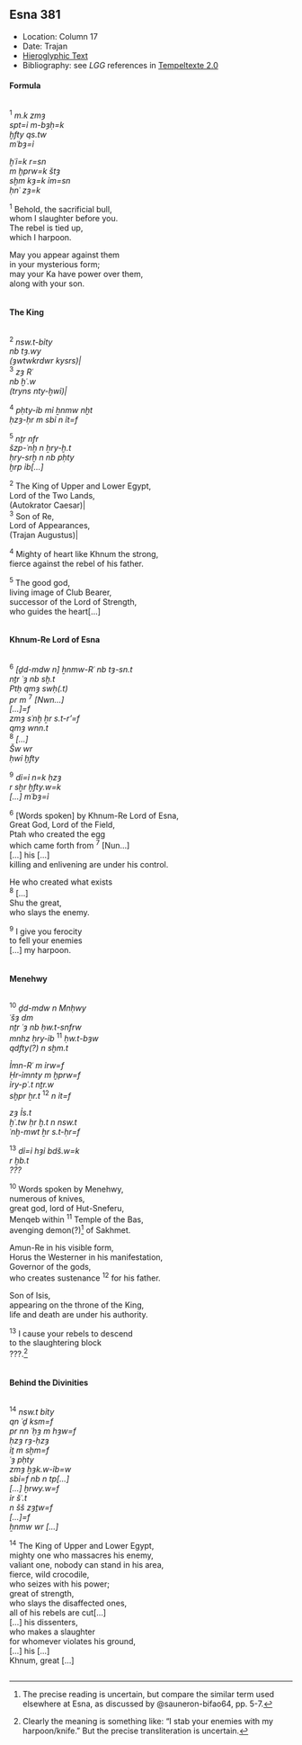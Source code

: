 ## Esna 381 {-}  
  
<style>  
  
  .col2 {  
    columns: 2 320px;         /* number of columns and width in pixels*/  
    -webkit-columns: 2 320px; /* chrome, safari */  
    -moz-columns: 2 320px;    /* firefox */  
    -webkit-column-break-inside: avoid;  
    -page-break-inside: avoid;  
    -break-inside: avoid;  
  }  
  
</style>  

- Location: Column 17
- Date: Trajan
- [Hieroglyphic Text](https://www.ifao.egnet.net/uploads/publications/enligne/Temples-Esna003.pdf#page=401){target="_blank"}
- Bibliography: see *LGG* references in [Tempeltexte 2.0](http://www.tempeltexte.uni-tuebingen.de/portal/#/text-detail/1315){target="_blank"}


#### Formula {-}

<div class="col2">  

^1^ *m.k zmȝ *  
*spt=ỉ m-bȝḥ=k*  
*ḫfty qs.tw *  
*mʿbȝ=ỉ*  
   
*ḫʿỉ=k r=sn *  
*m ḫprw=k štȝ*  
*sḫm kȝ=k ỉm=sn*  
*ḥnʿ zȝ=k *  
  
^1^ Behold, the sacrificial bull,  
whom I slaughter before you.  
The rebel is tied up,  
which I harpoon.  
  
May you appear against them  
in your mysterious form;  
may your Ka have power over them,   
along with your son.  

</div>

#### The King {-}
<div class="col2">

^2^ *nsw.t-bỉty*  
*nb tȝ.wy*  
*(ȝwtwkrdwr kysrs)|*  
^3^ *zȝ Rʿ*  
*nb ḫʿ.w*  
*(tryns nty-ḫwỉ)|*  
   
^4^ *pḥty-ỉb mỉ ẖnmw nḫt*  
*ḥzȝ-ḥr m sbỉ n ỉt=f*  
   
^5^ *nṯr nfr*  
*šzp-ʿnḫ n ẖry-ḫ.t*  
*ḥry-srḫ n nb pḥty*  
*ḫrp ỉb[...]*  
  
^2^ The King of Upper and Lower Egypt,  
Lord of the Two Lands,  
(Autokrator Caesar)|  
^3^ Son of Re,  
Lord of Appearances,  
(Trajan Augustus)|  
  
^4^ Mighty of heart like Khnum the strong,  
fierce against the rebel of his father.  
  
^5^ The good god,  
living image of Club Bearer,  
successor of the Lord of Strength,  
who guides the heart[...]

</div>

#### Khnum-Re Lord of Esna {-}
<div class="col2">

^6^ *[ḏd-mdw n] ẖnmw-Rʿ nb tȝ-sn.t*  
*nṯr ʿȝ nb sḫ.t*  
*Ptḥ qmȝ swḥ(.t)*  
*pr m* ^7^ *[Nwn...]*  
*[...]=f*  
*zmȝ sʿnḫ ẖr s.t-r'=f*  
*qmȝ wnn.t*  
^8^ *[...] *  
*Šw wr*  
*ḥwỉ ḫfty *  
   
^9^ *dỉ=ỉ n=k ḥzȝ*  
*r sḫr ḫfty.w=k*  
*[...] mʿbȝ=ỉ*  
   
^6^ [Words spoken] by Khnum-Re Lord of Esna,    
Great God, Lord of the Field,    
Ptah who created the egg   
which came forth from ^7^ [Nun...]  
[...] his [...]  
killing and enlivening are under his control.  
  
He who created what exists  
^8^ [...]  
Shu the great,  
who slays the enemy.  
  
^9^ I give you ferocity    
to fell your enemies  
[...] my harpoon.

</div>

#### Menehwy {-}
<div class="col2">

^10^ *ḏd-mdw n Mnḥwy*  
*ʿšȝ dm*  
*nṯr ʿȝ nb ḥw.t-snfrw*  
*mnhz ḥry-ỉb* ^11^ *ḥw.t-bȝw*  
*qdfty(?) n sḫm.t*  
   
*Ỉmn-Rʿ m ỉrw=f*  
*Ḥr-ỉmnty m ḫprw=f*  
*ỉry-pʿ.t nṯr.w*  
*sḫpr ẖr.t* ^12^ *n ỉt=f*  
   
*zȝ Ỉs.t*  
*ḫʿ.tw ḥr ḫ.t n nsw.t*  
*ʿnḫ-mwt ẖr s.t-ḥr=f*

^13^ *dỉ=ỉ hȝỉ bdš.w=k *  
*r ḫb.t*  
*???*  
  
^10^ Words spoken by Menehwy,  
numerous of knives,  
great god, lord of Hut-Sneferu,   
Menqeb within ^11^ Temple of the Bas,    
avenging demon(?)[^fn-381-1] of Sakhmet.  
  
Amun-Re in his visible form,   
Horus the Westerner in his manifestation,   
Governor of the gods,    
who creates sustenance ^12^ for his father.  
  
Son of Isis,   
appearing on the throne of the King,   
life and death are under his authority.  
  
^13^ I cause your rebels to descend   
to the slaughtering block  
???.[^fn-381-2]  

</div>

[^fn-381-1]: The precise reading is uncertain, but compare the similar term used elsewhere at Esna, as discussed by @sauneron-bifao64, pp. 5-7.
[^fn-381-2]: Clearly the meaning is something like: "I stab your enemies with my harpoon/knife." But the precise transliteration is uncertain.

#### Behind the Divinities {-}
<div class="col2">

^14^ *nsw.t bỉty*  
*qn ʿḏ ksm=f*  
*pr nn ʿḥȝ m hȝw=f*  
*ḥzȝ rȝ-ḥzȝ*  
*ỉṯ m sḫm=f*  
*ʿȝ pḥty*  
*zmȝ ẖȝk.w-ỉb=w*  
*sbỉ=f nb n tp[...]*  
*[...] ḫrwy.w=f*  
*ỉr šʿ.t*  
*n šš zȝṯw=f*  
*[...]=f*  
*ẖnmw wr [...]*  
    
^14^ The King of Upper and Lower Egypt,  
mighty one who massacres his enemy,    
valiant one, nobody can stand in his area,   
fierce, wild crocodile,   
who seizes with his power;  
great of strength,  
who slays the disaffected ones,    
all of his rebels are cut[...]  
[...] his dissenters,   
who makes a slaughter  
for whomever violates his ground,   
[...] his [...]  
Khnum, great [...]  

</div>